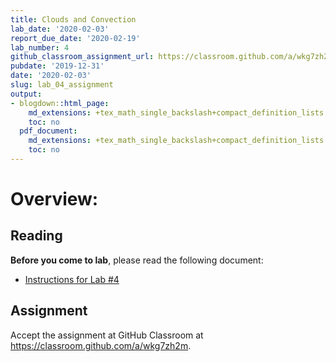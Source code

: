 ```yaml
---
title: Clouds and Convection
lab_date: '2020-02-03'
report_due_date: '2020-02-19'
lab_number: 4
github_classroom_assignment_url: https://classroom.github.com/a/wkg7zh2m
pubdate: '2019-12-31'
date: '2020-02-03'
slug: lab_04_assignment
output:
- blogdown::html_page:
    md_extensions: +tex_math_single_backslash+compact_definition_lists
    toc: no
  pdf_document:
    md_extensions: +tex_math_single_backslash+compact_definition_lists
    toc: no
---
```


# Overview:

## Reading

**Before you come to lab**, please read the following document:

* [Instructions for Lab #4](/lab_docs/lab_04_instructions){target="_blank"}

## Assignment

Accept the assignment at GitHub Classroom at <https://classroom.github.com/a/wkg7zh2m>.
